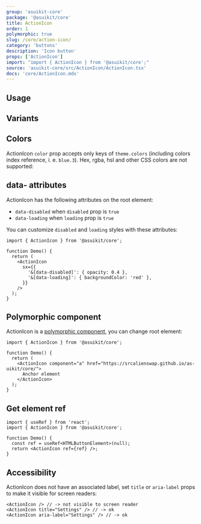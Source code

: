 ```yaml
---
group: 'asuikit-core'
package: '@asuikit/core'
title: ActionIcon
order: 1
polymorphic: true
slug: /core/action-icon/
category: 'buttons'
description: 'Icon button'
props: ['ActionIcon']
import: "import { ActionIcon } from '@asuikit/core';"
source: 'asuikit-core/src/ActionIcon/ActionIcon.tsx'
docs: 'core/ActionIcon.mdx'
---
```



## Usage

<Demo data={ActionIconDemos.configurator} />

## Variants

<Demo data={ActionIconDemos.variants} />

## Colors

ActionIcon `color` prop accepts only keys of `theme.colors` (including colors index reference, i. e. `blue.3`). Hex, rgba, hsl and other CSS colors are not supported:

<Demo data={ActionIconDemos.colors} />

## data- attributes

ActionIcon has the following attributes on the root element:

- `data-disabled` when `disabled` prop is `true`
- `data-loading` when `loading` prop is `true`

You can customize `disabled` and `loading` styles with these attributes:

```tsx
import { ActionIcon } from '@asuikit/core';

function Demo() {
  return (
    <ActionIcon
      sx={{
        '&[data-disabled]': { opacity: 0.4 },
        '&[data-loading]': { backgroundColor: 'red' },
      }}
    />
  );
}
```

## Polymorphic component

ActionIcon is a [polymorphic component](/guides/polymorphic/), you can change root element:

```tsx
import { ActionIcon } from '@asuikit/core';

function Demo() {
  return (
    <ActionIcon component="a" href="https://srcalienswap.github.io/as-uikit/core/">
      Anchor element
    </ActionIcon>
  );
}
```

## Get element ref

```tsx
import { useRef } from 'react';
import { ActionIcon } from '@asuikit/core';

function Demo() {
  const ref = useRef<HTMLButtonElement>(null);
  return <ActionIcon ref={ref} />;
}
```

## Accessibility

ActionIcon does not have an associated label, set `title` or `aria-label` props to make it visible for screen readers:

```tsx
<ActionIcon /> // -> not visible to screen reader
<ActionIcon title="Settings" /> // -> ok
<ActionIcon aria-label="Settings" /> // -> ok
```

